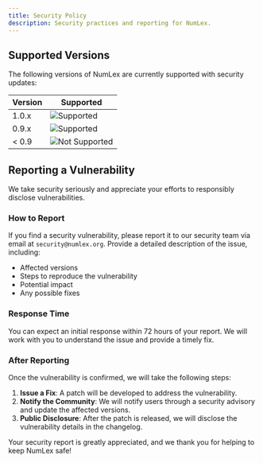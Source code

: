 ```yaml
---
title: Security Policy
description: Security practices and reporting for NumLex.
---
```


## Supported Versions

The following versions of NumLex are currently supported with security updates:

<table>
  <thead>
    <tr>
      <th>Version</th>
      <th>Supported</th>
    </tr>
  </thead>
  <tbody>
    <tr>
      <td>1.0.x</td>
      <td>
        <img src="https://img.shields.io/badge/Supported-yes-green" alt="Supported" />
      </td>
    </tr>
    <tr>
      <td>0.9.x</td>
      <td>
        <img src="https://img.shields.io/badge/Supported-yes-green" alt="Supported" />
      </td>
    </tr>
    <tr>
      <td>&lt; 0.9</td>
      <td>
        <img src="https://img.shields.io/badge/Supported-no-red" alt="Not Supported" />
      </td>
    </tr>
  </tbody>
</table>

## Reporting a Vulnerability

We take security seriously and appreciate your efforts to responsibly disclose vulnerabilities.

### How to Report

If you find a security vulnerability, please report it to our security team via email at `security@numlex.org`. Provide a detailed description of the issue, including:

- Affected versions
- Steps to reproduce the vulnerability
- Potential impact
- Any possible fixes

### Response Time

You can expect an initial response within 72 hours of your report. We will work with you to understand the issue and provide a timely fix.

### After Reporting

Once the vulnerability is confirmed, we will take the following steps:

1. **Issue a Fix**: A patch will be developed to address the vulnerability.
2. **Notify the Community**: We will notify users through a security advisory and update the affected versions.
3. **Public Disclosure**: After the patch is released, we will disclose the vulnerability details in the changelog.

Your security report is greatly appreciated, and we thank you for helping to keep NumLex safe!
